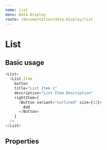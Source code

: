 ```yaml
---
name: List
menu: Data Display
route: /documentation/data-display/list
---
```



# List

## Basic usage

<ListSample />

```js live=true
<List>
  <List.Item
    button
    title="List Item 1"
    description="List Item Description"
    rightItem={
      <Button variant="outlined" size={12}>
        Add
      </Button>
    }
  />
</List>
```

## Properties

<Props of={List} />
